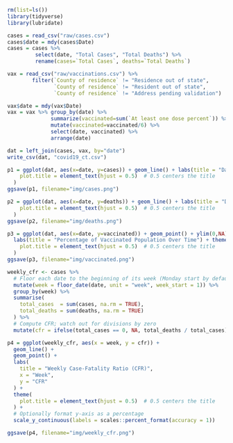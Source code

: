 ```r

rm(list=ls())
library(tidyverse)
library(lubridate)
```

```r
cases = read_csv("raw/cases.csv") 
cases$date = mdy(cases$Date)
cases = cases %>% 
         select(date, "Total Cases", "Total Deaths") %>% 
         rename(cases=`Total Cases`, deaths=`Total Deaths`) 

```

```r
vax = read_csv("raw/vaccinations.csv") %>%
        filter(`County of residence` != "Residence out of state", 
               `County of residence` != "Resident out of state", 
               `County of residence` != "Address pending validation")

vax$date = mdy(vax$Date)
vax = vax %>% group_by(date) %>%
              summarize(vaccinated=sum(`At least one dose percent`)) %>%
              mutate(vaccinated=vaccinated/6) %>% 
              select(date, vaccinated) %>%
              arrange(date)

dat = left_join(cases, vax, by="date")
write_csv(dat, "covid19_ct.csv")

p1 = ggplot(dat, aes(x=date, y=cases)) + geom_line() + labs(title = "Daily Cases Over Time") + theme(
    plot.title = element_text(hjust = 0.5)  # 0.5 centers the title
  )
ggsave(p1, filename="img/cases.png")

p2 = ggplot(dat, aes(x=date, y=deaths)) + geom_line() + labs(title = "Daily Deaths Over Time") + theme(
    plot.title = element_text(hjust = 0.5)  # 0.5 centers the title
  )
ggsave(p2, filename="img/deaths.png")

p3 = ggplot(dat, aes(x=date, y=vaccinated)) + geom_point() + ylim(0,NA) + 
  labs(title = "Percentage of Vaccinated Population Over Time") + theme(
    plot.title = element_text(hjust = 0.5)  # 0.5 centers the title
  )
ggsave(p3, filename="img/vaccinated.png")

```

```r
weekly_cfr <- cases %>%
  # Floor each date to the beginning of its week (Monday start by default)
  mutate(week = floor_date(date, unit = "week", week_start = 1)) %>%
  group_by(week) %>%
  summarise(
    total_cases  = sum(cases, na.rm = TRUE),
    total_deaths = sum(deaths, na.rm = TRUE)
  ) %>%
  # Compute CFR; watch out for divisions by zero
  mutate(cfr = ifelse(total_cases == 0, NA, total_deaths / total_cases))

p4 = ggplot(weekly_cfr, aes(x = week, y = cfr)) +
  geom_line() +
  geom_point() +
  labs(
    title = "Weekly Case-Fatality Ratio (CFR)",
    x = "Week",
    y = "CFR"
  ) +
  theme(
    plot.title = element_text(hjust = 0.5)  # 0.5 centers the title
  ) + 
  # Optionally format y-axis as a percentage
  scale_y_continuous(labels = scales::percent_format(accuracy = 1))

ggsave(p4, filename="img/weekly_cfr.png")
```





